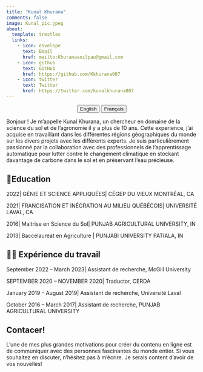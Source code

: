 ```yaml
---
title: "Kunal Khurana"
comments: false
image: Kunal_pic.jpeg
about:
  template: trestles
  links:
    - icon: envelope
      text: Email
      href: mailto:Khuranasoilpau@gmail.com
    - icon: github
      text: GitHub
      href: https://github.com/Kkhurana007
    - icon: twitter
      text: Twitter
      href: https://twitter.com/kunalkhurana007     
---
```


<center>

::: {.btn-group role="group" aria-label="About"}
<a href="about.html"> <button type="button" class="btn btn-primary me-md-2 btn-sm">English</button></a> <a href="about-fr.html"> <button type="button" class="btn btn-primary me-md-2 btn-sm">Français</button></a>
:::

</center>

::: {#hero-heading}
Bonjour ! Je m’appelle Kunal Khurana, un chercheur en domaine de la science du sol et de l’agronomie il y a plus de 10 ans. Cette experience, j'ai acquise en travaillant dans les différentes régions géographiques du monde sur les divers projets avec les différents experts. Je suis particulièrement passionné par la collaboration avec des professionnels de l'apprentissage automatique pour lutter contre le changement climatique en stockant davantage de carbone dans le sol et en préservant l'eau précieuse.

## 📝Education

2022| GÉNIE ET SCIENCE APPLIQUÉES| CÉGEP DU VIEUX MONTRÉAL, CA

2021| FRANCISATION ET INÉGRATION AU MILIEU QUÉBÉCOIS| UNIVERSITÉ LAVAL, CA

2016| Maitrise en Science du Sol| PUNJAB AGRICULTURAL UNIVERSITY, IN

2013| Baccelaureat en Agriculture | PUNJABI UNIVERSITY PATIALA, IN


## 🧑‍💼 Expérience du travail

September 2022 -- March 2023| Assistant de recherche, McGill University

SEPTEMBER 2020 -- NOVEMBER 2020| Traductor, CERDA

January 2019 -- August 2019| Assistant de recherche, Université Laval

October 2016 -- March 2017| Assistant de recherche, PUNJAB AGRICULTURAL UNIVERSITY

## Contacer!
L'une de mes plus grandes motivations pour créer du contenu en ligne est de communiquer avec des personnes fascinantes du monde entier. Si vous souhaitez en discuter, n'hésitez pas à m'écrire. Je serais content d'avoir de vos nouvelles!

:::
